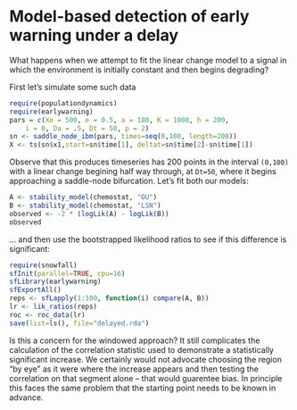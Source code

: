 
# Model-based detection of early warning under a delay

What happens when we attempt to fit the linear change model to a signal in which the environment is initially constant and then begins degrading?

First let's simulate some such data

``` r
require(populationdynamics)
require(earlywarning)
pars = c(Xo = 500, e = 0.5, a = 180, K = 1000, h = 200,
    i = 0, Da = .5, Dt = 50, p = 2)
sn <- saddle_node_ibm(pars, times=seq(0,100, length=200))
X <- ts(sn$x1,start=sn$time[1], deltat=sn$time[2]-sn$time[1])
````

Observe that this produces timeseries has 200 points in the interval `(0,100)` with a linear change begining half way through, at `Dt=50`, where it begins approaching a saddle-node bifurcation.  Let's fit both our models:

``` r
A <- stability_model(chemostat, "OU")
B <- stability_model(chemostat, "LSN")
observed <- -2 * (logLik(A) - logLik(B))
observed
````

... and then use the bootstrapped likelihood ratios to see if this difference is significant:

``` r
require(snowfall)
sfInit(parallel=TRUE, cpu=16)
sfLibrary(earlywarning)
sfExportAll()
reps <- sfLapply(1:100, function(i) compare(A, B))
lr <- lik_ratios(reps)
roc <- roc_data(lr)
save(list=ls(), file="delayed.rda")
```




Is this a concern for the windowed approach?  It still complicates the calculation of the correlation statistic used to demonstrate a statistically significant increase.  We certainly would not advocate choosing the region "by eye" as it were where the increase appears and then testing the correlation on that segment alone -- that would guarentee bias.  In principle this faces the same problem that the starting point needs to be known in advance.  
